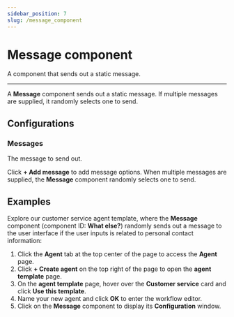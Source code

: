 ```yaml
---
sidebar_position: 7
slug: /message_component
---
```


# Message component

A component that sends out a static message.

---

A **Message** component sends out a static message. If multiple messages are supplied, it randomly selects one to send.

## Configurations

### Messages

The message to send out.

Click **+ Add message** to add message options. When multiple messages are supplied, the **Message** component randomly selects one to send.

## Examples

Explore our customer service agent template, where the **Message** component (component ID: **What else?**) randomly sends out a message to the user interface if the user inputs is related to personal contact information:

1. Click the **Agent** tab at the top center of the page to access the **Agent** page.
2. Click **+ Create agent** on the top right of the page to open the **agent template** page.
3. On the **agent template** page, hover over the **Customer service** card and click **Use this template**.
4. Name your new agent and click **OK** to enter the workflow editor.
5. Click on the **Message** component to display its **Configuration** window.
